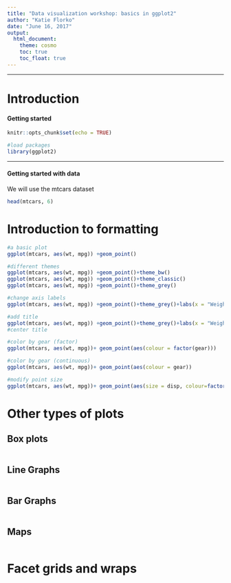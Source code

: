 ```yaml
---
title: "Data visualization workshop: basics in ggplot2"
author: "Katie Florko"
date: "June 16, 2017"
output:
  html_document:
    theme: cosmo
    toc: true
    toc_float: true
---
```


***
# Introduction

#### Getting started

```r
knitr::opts_chunk$set(echo = TRUE)
```

```r
#load packages
library(ggplot2)
```


***
#### Getting started with data
We will use the mtcars dataset
```r
head(mtcars, 6)
```


# Introduction to formatting
```r
#a basic plot
ggplot(mtcars, aes(wt, mpg)) +geom_point()

#different themes
ggplot(mtcars, aes(wt, mpg)) +geom_point()+theme_bw()
ggplot(mtcars, aes(wt, mpg)) +geom_point()+theme_classic()
ggplot(mtcars, aes(wt, mpg)) +geom_point()+theme_grey()

#change axis labels
ggplot(mtcars, aes(wt, mpg)) +geom_point()+theme_grey()+labs(x = "Weight", y = "Miles per gallon") 

#add title
ggplot(mtcars, aes(wt, mpg)) +geom_point()+theme_grey()+labs(x = "Weight", y = "Miles per gallon") + ggtitle("A nice title")
#center title

#color by gear (factor)
ggplot(mtcars, aes(wt, mpg))+ geom_point(aes(colour = factor(gear)))

#color by gear (continuous)
ggplot(mtcars, aes(wt, mpg))+ geom_point(aes(colour = gear))

#modify point size
ggplot(mtcars, aes(wt, mpg))+ geom_point(aes(size = disp, colour=factor(gear)))
```
# Other types of plots 
## Box plots
```r

```

## Line Graphs
```r

```

## Bar Graphs
```r

```

## Maps
```r

```

# Facet grids and wraps
```r

```

